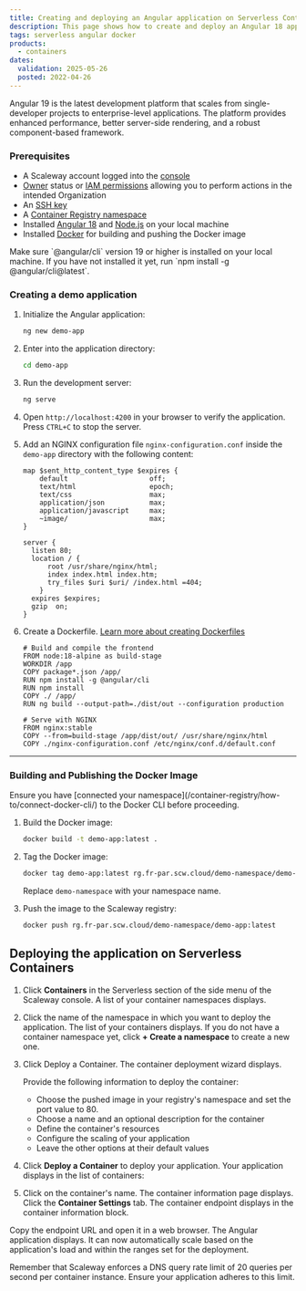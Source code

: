 ```yaml
---
title: Creating and deploying an Angular application on Serverless Containers
description: This page shows how to create and deploy an Angular 18 application on Scaleway Serverless Containers.
tags: serverless angular docker
products:
  - containers
dates:
  validation: 2025-05-26
  posted: 2022-04-26
---
```




Angular 19 is the latest development platform that scales from single-developer projects to enterprise-level applications. The platform provides enhanced performance, better server-side rendering, and a robust component-based framework.

### Prerequisites

<Requirements />

- A Scaleway account logged into the [console](https://console.scaleway.com)
- [Owner](/iam/concepts/#owner) status or [IAM permissions](/iam/concepts/#permission) allowing you to perform actions in the intended Organization
- An [SSH key](/organizations-and-projects/how-to/create-ssh-key/)
- A [Container Registry namespace](/container-registry/how-to/create-namespace/)
- Installed [Angular 18](https://angular.dev/installation) and [Node.js](https://nodejs.org/en/learn/getting-started/how-to-install-nodejs) on your local machine
- Installed [Docker](/tutorials/install-docker-ubuntu-jammy-jellyfish/) for building and pushing the Docker image

<Message type="important">
Make sure `@angular/cli` version 19 or higher is installed on your local machine. If you have not installed it yet, run `npm install -g @angular/cli@latest`.
</Message>

### Creating a demo application

1. Initialize the Angular application:
   ```bash
   ng new demo-app
   ```
2. Enter into the application directory:
   ```bash
   cd demo-app
   ```
3. Run the development server:
   ```bash
   ng serve
   ```
4. Open `http://localhost:4200` in your browser to verify the application. Press `CTRL+C` to stop the server.

5. Add an NGINX configuration file `nginx-configuration.conf` inside the `demo-app` directory with the following content:
   ```nginx
   map $sent_http_content_type $expires {
       default                    off;
       text/html                  epoch;
       text/css                   max;
       application/json           max;
       application/javascript     max;
       ~image/                    max;
   }

   server {
     listen 80;
     location / {
         root /usr/share/nginx/html;
         index index.html index.htm;
         try_files $uri $uri/ /index.html =404;
       }
     expires $expires;
     gzip  on;
   }
   ```

6. Create a Dockerfile. [Learn more about creating Dockerfiles](https://docs.docker.com/get-started/docker-concepts/building-images/writing-a-dockerfile/)
   ```
   # Build and compile the frontend
   FROM node:18-alpine as build-stage
   WORKDIR /app
   COPY package*.json /app/
   RUN npm install -g @angular/cli
   RUN npm install
   COPY ./ /app/
   RUN ng build --output-path=./dist/out --configuration production

   # Serve with NGINX
   FROM nginx:stable
   COPY --from=build-stage /app/dist/out/ /usr/share/nginx/html
   COPY ./nginx-configuration.conf /etc/nginx/conf.d/default.conf
   ```

---

### Building and Publishing the Docker Image

<Message type="important">
Ensure you have [connected your namespace](/container-registry/how-to/connect-docker-cli/) to the Docker CLI before proceeding.
</Message>

1. Build the Docker image:
   ```bash
   docker build -t demo-app:latest .
   ```
2. Tag the Docker image:
   ```bash
   docker tag demo-app:latest rg.fr-par.scw.cloud/demo-namespace/demo-app:latest
   ```
   Replace `demo-namespace` with your namespace name.

3. Push the image to the Scaleway registry:
   ```bash
   docker push rg.fr-par.scw.cloud/demo-namespace/demo-app:latest
   ```

## Deploying the application on Serverless Containers

1. Click **Containers** in the Serverless section of the side menu of the Scaleway console. A list of your container namespaces displays.
2. Click the name of the namespace in which you want to deploy the application. The list of your containers displays.
    <Message type="tip">
      If you do not have a container namespace yet, click **+ Create a namespace** to create a new one.
    </Message>
3. Click Deploy a Container. The container deployment wizard displays.

    Provide the following information to deploy the container:
      - Choose the pushed image in your registry's namespace and set the port value to 80.
        <Lightbox image={image} alt="" />
      - Choose a name and an optional description for the container
      - Define the container's resources
      - Configure the scaling of your application
      - Leave the other options at their default values
4. Click **Deploy a Container** to deploy your application. Your application displays in the list of containers:
    <Lightbox image={image2} alt="" />
5. Click on the container's name. The container information page displays. Click the **Container Settings** tab. The container endpoint displays in the container information block.
    <Lightbox image={image3} alt="" />

Copy the endpoint URL and open it in a web browser. The Angular application displays. It can now automatically scale based on the application's load and within the ranges set for the deployment.

<Message type="tip">
  Remember that Scaleway enforces a DNS query rate limit of 20 queries per second per container instance. Ensure your application adheres to this limit.
</Message>
